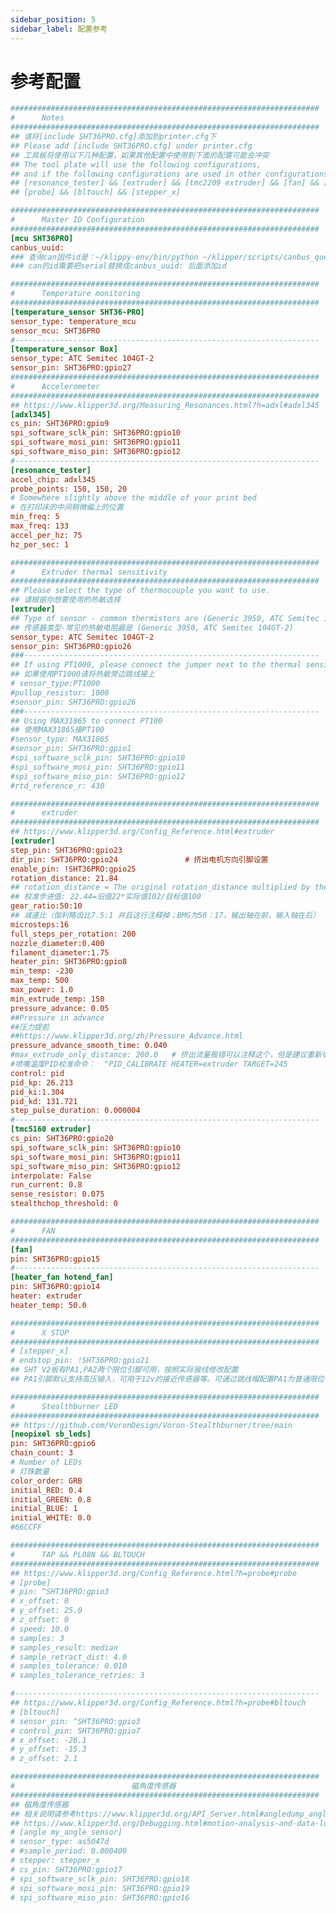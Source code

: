 ```yaml
---
sidebar_position: 5
sidebar_label: 配置参考
---
```


# 参考配置

```cfg
#####################################################################
#      Notes
#####################################################################
## 请将[include SHT36PRO.cfg]添加到printer.cfg下
## Please add [include SHT36PRO.cfg] under printer.cfg
## 工具板将使用以下几种配置，如果其他配置中使用到下面的配置可能会冲突
## The tool plate will use the following configurations, 
## and if the following configurations are used in other configurations, conflicts may occur.
## [resonance_tester] && [extruder] && [tmc2209 extruder] && [fan] && [heater_fan my_hotend_fan]
## [probe] && [bltouch] && [stepper_x]

#####################################################################
#      Master ID Configuration
#####################################################################
[mcu SHT36PRO]
canbus_uuid: 
### 查询can固件id是：~/klippy-env/bin/python ~/klipper/scripts/canbus_query.py can0
### can的id需要把serial替换成canbus_uuid: 后面添加id 

#####################################################################
#      Temperature monitoring
#####################################################################
[temperature_sensor SHT36-PRO]
sensor_type: temperature_mcu
sensor_mcu: SHT36PRO
#--------------------------------------------------------------------
[temperature_sensor Box]
sensor_type: ATC Semitec 104GT-2
sensor_pin: SHT36PRO:gpio27
#####################################################################
#      Accelerometer
#####################################################################
## https://www.klipper3d.org/Measuring_Resonances.html?h=adxl#adxl345
[adxl345]
cs_pin: SHT36PRO:gpio9
spi_software_sclk_pin: SHT36PRO:gpio10
spi_software_mosi_pin: SHT36PRO:gpio11
spi_software_miso_pin: SHT36PRO:gpio12
#--------------------------------------------------------------------
[resonance_tester]
accel_chip: adxl345
probe_points: 150, 150, 20
# Somewhere slightly above the middle of your print bed
# 在打印床的中间稍微偏上的位置
min_freq: 5
max_freq: 133
accel_per_hz: 75
hz_per_sec: 1 

#####################################################################
#      Extruder thermal sensitivity
#####################################################################
## Please select the type of thermocouple you want to use.
## 请根据你想要使用的热敏选择
[extruder]
## Type of sensor - common thermistors are (Generic 3950, ATC Semitec 104GT-2)
## 传感器类型-常见的热敏电阻器是 (Generic 3950, ATC Semitec 104GT-2)
sensor_type: ATC Semitec 104GT-2
sensor_pin: SHT36PRO:gpio26
###------------------------------------------------------------------
## If using PT1000, please connect the jumper next to the thermal sensitivity.
## 如果使用PT1000请将热敏旁边跳线接上
# sensor_type:PT1000
#pullup_resistor: 1000
#sensor_pin: SHT36PRO:gpio26
###------------------------------------------------------------------
## Using MAX31865 to connect PT100
## 使用MAX31865接PT100
#sensor_type: MAX31865
#sensor_pin: SHT36PRO:gpio1
#spi_software_sclk_pin: SHT36PRO:gpio10       
#spi_software_mosi_pin: SHT36PRO:gpio11
#spi_software_miso_pin: SHT36PRO:gpio12
#rtd_reference_r: 430

#####################################################################
#      extruder
#####################################################################
## https://www.klipper3d.org/Config_Reference.html#extruder
[extruder]
step_pin: SHT36PRO:gpio23
dir_pin: SHT36PRO:gpio24               # 挤出电机方向引脚设置
enable_pin: !SHT36PRO:gpio25
rotation_distance: 21.84
## rotation_distance = The original rotation_distance multiplied by the actual extrusion length divided by the requested extrusion length.
## 校准步进值: 22.44=旧值22*实际值102/目标值100
gear_ratio:50:10
## 减速比（伽利略齿比7.5:1 并且这行注释掉；BMG为50：17，输出轴在前，输入轴在后）
microsteps:16
full_steps_per_rotation: 200     
nozzle_diameter:0.400
filament_diameter:1.75
heater_pin: SHT36PRO:gpio8
min_temp: -230
max_temp: 500
max_power: 1.0
min_extrude_temp: 150
pressure_advance: 0.05
##Pressure in advance
##压力提前
##https://www.klipper3d.org/zh/Pressure_Advance.html
pressure_advance_smooth_time: 0.040
#max_extrude_only_distance: 200.0   # 挤出流量报错可以注释这个，但是建议重新切片
#喷嘴温度PID校准命令：  "PID_CALIBRATE HEATER=extruder TARGET=245
control: pid
pid_kp: 26.213
pid_ki:1.304
pid_kd: 131.721
step_pulse_duration: 0.000004
#--------------------------------------------------------------------
[tmc5160 extruder] 
cs_pin: SHT36PRO:gpio20
spi_software_sclk_pin: SHT36PRO:gpio10       
spi_software_mosi_pin: SHT36PRO:gpio11
spi_software_miso_pin: SHT36PRO:gpio12
interpolate: False
run_current: 0.8
sense_resistor: 0.075
stealthchop_threshold: 0

#####################################################################
#      FAN
#####################################################################
[fan]
pin: SHT36PRO:gpio15 
#--------------------------------------------------------------------
[heater_fan hotend_fan]
pin: SHT36PRO:gpio14
heater: extruder
heater_temp: 50.0

#####################################################################
#      X STOP
#####################################################################
# [stepper_x]
# endstop_pin: !SHT36PRO:gpio21
## SHT V2板有PA1,PA2两个限位引脚可用，按照实际接线修改配置
## PA1引脚默认支持高压输入，可用于12v的接近传感器等。可通过跳线帽配置PA1为普通限位引脚

#####################################################################
#      Stealthburner LED
#####################################################################
## https://github.com/VoronDesign/Voron-Stealthburner/tree/main
[neopixel sb_leds]
pin: SHT36PRO:gpio6
chain_count: 3
# Number of LEDs
# 灯珠数量
color_order: GRB
initial_RED: 0.4    
initial_GREEN: 0.8
initial_BLUE: 1
initial_WHITE: 0.0
#66CCFF 

#####################################################################
#      TAP && PL08N && BLTOUCH 
#####################################################################
## https://www.klipper3d.org/Config_Reference.html?h=probe#probe
# [probe]
# pin: ^SHT36PRO:gpio3
# x_offset: 0
# y_offset: 25.0
# z_offset: 0 
# speed: 10.0
# samples: 3
# samples_result: median
# sample_retract_dist: 4.0
# samples_tolerance: 0.010
# samples_tolerance_retries: 3 

#--------------------------------------------------------------------
## https://www.klipper3d.org/Config_Reference.html?h=probe#bltouch
# [bltouch]
# sensor_pin: ^SHT36PRO:gpio3
# control_pin: SHT36PRO:gpio7 
# x_offset: -26.1
# y_offset: -15.3
# z_offset: 2.1

#####################################################################
#                          磁角度传感器
#####################################################################
## 磁角度传感器
## 相关说明请参考https://www.klipper3d.org/API_Server.html#angledump_angle 
## https://www.klipper3d.org/Debugging.html#motion-analysis-and-data-logging
# [angle my_angle_sensor]
# sensor_type: as5047d
# #sample_period: 0.000400
# stepper: stepper_x
# cs_pin: SHT36PRO:gpio17
# spi_software_sclk_pin: SHT36PRO:gpio18
# spi_software_mosi_pin: SHT36PRO:gpio19
# spi_software_miso_pin: SHT36PRO:gpio16

```